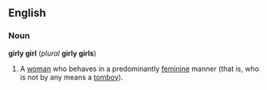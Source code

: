 == English ==
=== Noun ===
'''girly girl''' (''plural'' '''girly girls''')

#A [[woman]] who behaves in a predominantly [[feminine]] manner (that is, who is not by any means a [[tomboy]]).